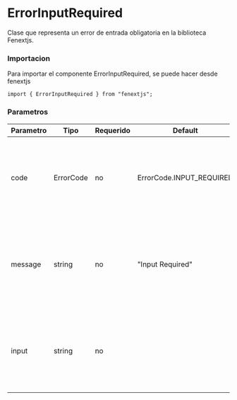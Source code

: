 # ErrorInputRequired

Clase que representa un error de entrada obligatoria en la biblioteca Fenextjs.

### Importacion

Para importar el componente ErrorInputRequired, se puede hacer desde fenextjs

```tsx copy
import { ErrorInputRequired } from "fenextjs";
```

### Parametros

| Parametro | Tipo | Requerido | Default | Descripcion |
| --------- | ---- | --------- | ------- | ----------- |
| code | ErrorCode | no | ErrorCode.INPUT_REQUIRED | Código de error específico que indica que la entrada es obligatoria y no se proporcionó. |
| message | string | no | "Input Required" | Mensaje de error que describe la naturaleza del error cuando la entrada requerida no se proporciona. |
| input | string | no |  | Texto opcional que proporciona información sobre la entrada que causó el error. |
